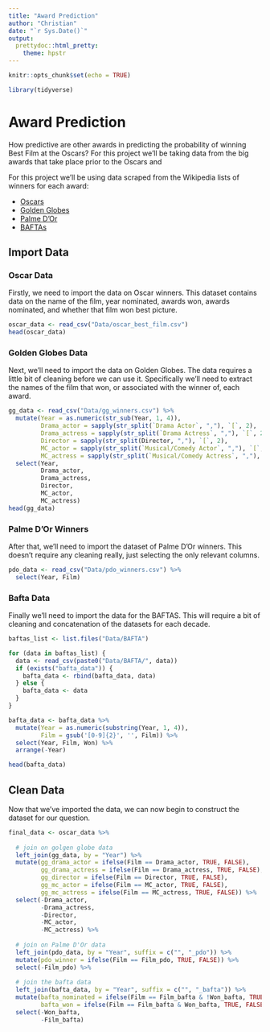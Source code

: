 ```yaml
---
title: "Award Prediction"
author: "Christian"
date: "`r Sys.Date()`"
output:
  prettydoc::html_pretty:
    theme: hpstr
---
```


```r
knitr::opts_chunk$set(echo = TRUE)

library(tidyverse)
```

# Award Prediction

How predictive are other awards in predicting the probability of winning Best Film at the Oscars? For this project we'll be taking data from the big awards that take place prior to the Oscars and 

For this project we'll be using data scraped from the Wikipedia lists of winners for each award:

* [Oscars]("https://en.wikipedia.org/wiki/List_of_Academy_Award-winning_films")
* [Golden Globes]("https://en.wikipedia.org/wiki/List_of_Golden_Globe_winners")
* [Palme D'Or]("https://en.wikipedia.org/wiki/Palme_d%27Or#Winners")
* [BAFTAs]("https://en.wikipedia.org/wiki/BAFTA_Award_for_Best_Film")

## Import Data

### Oscar Data

Firstly, we need to import the data on Oscar winners. This dataset contains data on the name of the film, year nominated, awards won, awards nominated, and whether that film won best picture.

```r

oscar_data <- read_csv("Data/oscar_best_film.csv")
head(oscar_data)
```

### Golden Globes Data

Next, we'll need to import the data on Golden Globes. The data requires a little bit of cleaning before we can use it. Specifically we'll need to extract the names of the film that won, or associated with the winner of, each award.

```r

gg_data <- read_csv("Data/gg_winners.csv") %>%
  mutate(Year = as.numeric(str_sub(Year, 1, 4)),
         Drama_actor = sapply(str_split(`Drama Actor`, ","), `[`, 2),
         Drama_actress = sapply(str_split(`Drama Actress`, ","), `[`, 2),
         Director = sapply(str_split(Director, ","), `[`, 2),
         MC_actor = sapply(str_split(`Musical/Comedy Actor`, ","), `[`, 2),
         MC_actress = sapply(str_split(`Musical/Comedy Actress`, ","), `[`, 2)) %>%
  select(Year,
         Drama_actor,
         Drama_actress,
         Director,
         MC_actor,
         MC_actress)
head(gg_data)
```

### Palme D'Or Winners

After that, we'll need to import the dataset of Palme D'Or winners. This doesn't require any cleaning really, just selecting the only relevant columns.

```r

pdo_data <- read_csv("Data/pdo_winners.csv") %>%
  select(Year, Film)

```

### Bafta Data

Finally we'll need to import the data for the BAFTAS. This will require a bit of cleaning and concatenation of the datasets for each decade.

```r

baftas_list <- list.files("Data/BAFTA")

for (data in baftas_list) {
  data <- read_csv(paste0("Data/BAFTA/", data))
  if (exists("bafta_data")) {
    bafta_data <- rbind(bafta_data, data)
  } else {
    bafta_data <- data
  }
}

bafta_data <- bafta_data %>%
  mutate(Year = as.numeric(substring(Year, 1, 4)),
         Film = gsub('[0-9]{2}', '', Film)) %>%
  select(Year, Film, Won) %>%
  arrange(-Year)

head(bafta_data)
```

## Clean Data

Now that we've imported the data, we can now begin to construct the dataset for our question.

```r

final_data <- oscar_data %>%
  
  # join on golgen globe data
  left_join(gg_data, by = "Year") %>%
  mutate(gg_drama_actor = ifelse(Film == Drama_actor, TRUE, FALSE),
         gg_drama_actress = ifelse(Film == Drama_actress, TRUE, FALSE),
         gg_director = ifelse(Film == Director, TRUE, FALSE),
         gg_mc_actor = ifelse(Film == MC_actor, TRUE, FALSE),
         gg_mc_actress = ifelse(Film == MC_actress, TRUE, FALSE)) %>%
  select(-Drama_actor,
         -Drama_actress,
         -Director,
         -MC_actor,
         -MC_actress) %>%
  
  # join on Palme D'Or data
  left_join(pdo_data, by = "Year", suffix = c("", "_pdo")) %>%
  mutate(pdo_winner = ifelse(Film == Film_pdo, TRUE, FALSE)) %>%
  select(-Film_pdo) %>%
  
  # join the bafta data
  left_join(bafta_data, by = "Year", suffix = c("", "_bafta")) %>%
  mutate(bafta_nominated = ifelse(Film == Film_bafta & !Won_bafta, TRUE, FALSE),
         bafta_won = ifelse(Film == Film_bafta & Won_bafta, TRUE, FALSE)) %>%
  select(-Won_bafta,
         -Film_bafta)

```




